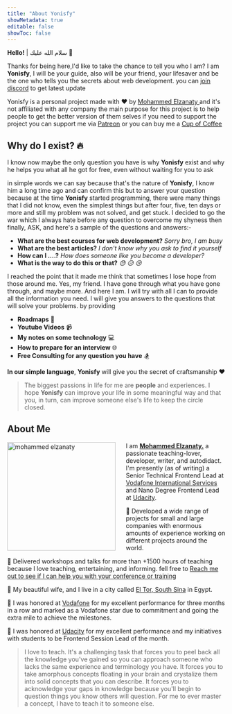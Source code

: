 ```yaml
---
title: "About Yonisfy"
showMetadata: true
editable: false
showToc: false
---
```


**Hello!** | سلام الله عليك 👋

Thanks for being here,I'd like to take the chance to tell you who I am? I am **Yonisfy**,
I will be your guide, also will be your friend, your lifesaver and be the one who tells you the secrets about web development. you can <a href="https://discord.gg/amsZty2hkM">join discord</a> to get latest update

<Tip>Yonisfy is a personal project made with ❤️ by <a href="https://www.linkedin.com/in/mohammedelzanaty129/"> Mohammed Elzanaty </a> and it's not affiliated with any company the main purpose for this project is to help people to get the better version of them selves if you need to support the project you can support me via <a href="https://patreon.com/mohammedelzanaty">Patreon</a> or you can buy me a <a href="https://www.buymeacoffee.com/moelzanaty">Cup of Coffee</a></Tip>

## Why do I exist? :fire:

I know now maybe the only question you have is why **Yonisfy** exist and why he helps you what all he got for free, even without waiting for you to ask

in simple words we can say because that's the nature of **Yonisfy**, I know him a long time ago and can confirm this but to answer your question because at the time **Yonisfy** started programming, there were many things that I did not know, even the simplest things but after four, five, ten days or more and still my problem was not solved, and get stuck. I decided to go the war which I always hate before any question to overcome my shyness then finally, ASK, and here's a sample of the questions and answers:-

- **What are the best courses for web development?** _Sorry bro, I am busy_
- **What are the best articles?** _I don't know why you ask to find it yourself_
- **How can I ....?** _How does someone like you become a developer?_
- **What is the way to do this or that?** _:sweat: :disappointed_relieved: :cry:_

I reached the point that it made me think that sometimes I lose hope from those around me. Yes, my friend. I have gone through what you have gone through, and maybe more. And here I am. I will try with all I can to provide all the information you need. I will give you answers to the questions that will solve your problems. by providing

- **Roadmaps** :rocket:
- **Youtube Videos** :video_camera:
- **My notes on some technology** :computer:
- **How to prepare for an interview** :globe_with_meridians:
- **Free Consulting for any question you have** :snowboarder:

**In our simple language**, **Yonisfy** will give you the secret of craftsmanship :heart:

> The biggest passions in life for me are **people** and experiences. I hope **Yonisfy** can improve your life in some meaningful way and that you, in turn, can improve someone else's life to keep the circle closed.

## About Me

<img src="https://cdn.fs.teachablecdn.com/U8RAsMFwTJ6kikO1YtGS" width="250" alt="mohammed elzanaty" align="left" style="margin-right: 1.5rem;"/>

I am [**Mohammed Elzanaty.**](https://www.linkedin.com/in/mohammedelzanaty129/) a passionate teaching-lover, developer, writer, and autodidact. I'm presently (as of writing) a Senior Technical Frontend Lead at [Vodafone International Services](https://www.vodafone.com/) and Nano Degree Frontend Lead at [Udacity](https://www.udacity.com/).

🦁 Developed a wide range of projects for small and large companies with enormous amounts of experience working on different projects around the world.

🦁 Delivered workshops and talks for more than +1500 hours of teaching because I love teaching, entertaining, and informing. fell free to  [Reach me out to see if I can help you with your conference or training](mailto:mohammedelzanaty129@gmail.com)

<!-- 🦁 Previously, I was a senior JavaScript at [Evolvice GmbH](https://www.evolvice.de/en/) and other software companies. -->

🦁 My beautiful wife, and I live in a city called [El Tor, South Sina](https://www.google.com/maps/place/El+Tor,+South+Sinai+Governorate/@28.2410098,33.6229813,12z/data=!4m13!1m7!3m6!1s0x14539a16ada1c8f3:0xe56cb3055e8a6099!2sEl+Tor,+South+Sinai+Governorate!3b1!8m2!3d28.2410098!4d33.6229813!3m4!1s0x14539a16ada1c8f3:0xe56cb3055e8a6099!8m2!3d28.2410098!4d33.6229813) in Egypt.

🏅 I was honored at [Vodafone](https://www.vodafone.com/) for my excellent performance for three months in a row and marked as a Vodafone star due to commitment and going the extra mile to achieve the milestones.

🏅 I was honored at [Udacity](https://www.udacity.com/) for my excellent performance and my initiatives with students to be Frontend Session Lead of the month.

>I love to teach. It's a challenging task that forces you to peel back all the knowledge you've gained so you can approach someone who lacks the same experience and terminology you have. It forces you to take amorphous concepts floating in your brain and crystalize them into solid concepts that you can describe. It forces you to acknowledge your gaps in knowledge because you'll begin to question things you know others will question. For me to ever master a concept, I have to teach it to someone else.
